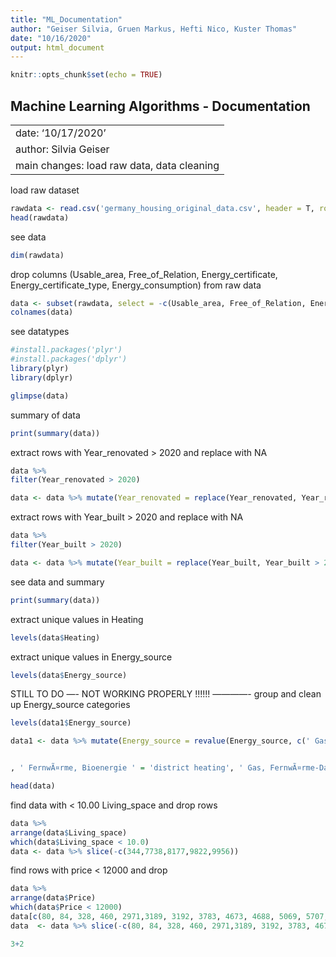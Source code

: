 ```yaml
---
title: "ML_Documentation"
author: "Geiser Silvia, Gruen Markus, Hefti Nico, Kuster Thomas"
date: "10/16/2020"
output: html_document
---
```


```r
knitr::opts_chunk$set(echo = TRUE)
```



## Machine Learning Algorithms - Documentation 

---
date: '10/17/2020'
author: Silvia Geiser
main changes: load raw data, data cleaning
---
load raw dataset
```r
rawdata <- read.csv('germany_housing_original_data.csv', header = T, row.names = 'X')
head(rawdata)
```

see data
```r
dim(rawdata)
```


drop columns (Usable_area, Free_of_Relation, Energy_certificate, Energy_certificate_type, Energy_consumption) from raw data
```r
data <- subset(rawdata, select = -c(Usable_area, Free_of_Relation, Energy_certificate, Energy_certificate_type, Energy_consumption))
colnames(data)
```

see datatypes
```r
#install.packages('plyr')
#install.packages('dplyr')
library(plyr)
library(dplyr)

glimpse(data)
```

summary of data
```r
print(summary(data))
```


extract rows with Year_renovated > 2020 and replace with NA
```r
data %>%
filter(Year_renovated > 2020)

data <- data %>% mutate(Year_renovated = replace(Year_renovated, Year_renovated > 2020, NA))
```



extract rows with Year_built > 2020 and replace with NA
```r
data %>%
filter(Year_built > 2020)

data <- data %>% mutate(Year_built = replace(Year_built, Year_built > 2020, NA))
```

see data and summary
```r
print(summary(data))
```
extract unique values in Heating
```r
levels(data$Heating)
```

extract unique values in Energy_source

```r
levels(data$Energy_source)
```


STILL TO DO ---- NOT WORKING PROPERLY !!!!!! -------------
group and clean up Energy_source categories
```r

levels(data1$Energy_source)

data1 <- data %>% mutate(Energy_source = revalue(Energy_source, c(' Gas ' = 'natural gas', ' Ã–l ' = 'oil')))


, ' FernwÃ¤rme, Bioenergie ' = 'district heating', ' Gas, FernwÃ¤rme-Dampf ' = 'natural gas', ' Solar, Ã–l ' = 'renewable energies', ' Solar, Holz-Hackschnitzel ' = 'renewable energies', ' Erdgas schwer ' = 'natural gas', ' Solar, Holzpellets, Holz ' = 'renewable energies', ' ErdwÃ¤rme ' = 'renewable energies', ' Holzpellets, Strom ' = 'wood', ' Holz ' = 'wood', ' Solar, Erdgas schwer ' = 'renewable energies', ' Solar, Ã–l, Strom, KWK fossil ' = 'renewable energies', ' UmweltwÃ¤rme ' = 'renewable energies', ' KWK erneuerbar ' = 'renewable energies', ' Bioenergie ' = 'renewable energies', ' Solar ' = 'renewable energies', ' Gas, Strom ' = 'natural gas', ' NahwÃ¤rme ' = 'renewable energies', ' Gas, Holz ' = 'natural gas', ' FernwÃ¤rme-Dampf ' = 'district heating', ' Solar, Holzpellets, Ã–l ' = 'renewable energies', ' Erdgas schwer, Bioenergie ' = 'natural gas', ' WÃ¤rmelieferung ' = 'district heating', ' Ã–l, Bioenergie ' = 'oil', ' Gas, Ã–l, Strom ' = 'natural gas', ' Kohle, Holz ' = 'coal', ' Holz, Bioenergie ' = 'wood', ' Holzpellets, Holz ' = 'wood', ' Strom, UmweltwÃ¤rme ' = 'electricity', ' Strom ' = 'electricity', ' ErdwÃ¤rme, Holzpellets ' = 'renewable energies', ' FernwÃ¤rme ' = 'district heating', ' Holzpellets ' = 'wood', ' Gas, Ã–l ' = 'natural gas', ' Holz-Hackschnitzel ' = 'wood', ' Erdgas leicht ' = 'natural gas', ' Strom, Holz ' = 'electricity', ' Ã–l, Strom ' = 'oil', ' Solar, Gas ' = 'renewable energies', ' Holzpellets, Ã–l ' = 'wood', ' Solar, Ã–l, Holz ' = 'renewable energies', ' FlÃ¼ssiggas ' = 'natural gas', ' Solar, Holzpellets ' = 'renewable energies', ' Ã–l, Holz ' = 'oil', ' Erdgas schwer, Holz ' = 'natural gas', ' Gas, Holz-Hackschnitzel ' = 'natural gas', ' Holzpellets, Holz-Hackschnitzel ' = 'wood', ' Solar, Ã–l, Strom ' = 'renewable energies', ' Strom, Kohle ' = 'electricity', ' ErdwÃ¤rme, Solar ' = 'district heating', ' Solar, Ã–l, Bioenergie ' = 'renewable energies', ' Gas, Bioenergie ' = 'natural gas', ' Windenergie ' = 'renewable energies', ' Ã–l, Strom, Holz ' = 'oil', ' Solar, Strom, Bioenergie ' = 'renewable energies', ' Holzpellets, Gas, Ã–l ' = 'wood', ' Strom, Bioenergie ' = 'electricity', ' Erdgas leicht, Erdgas schwer ' = 'natural gas', ' Wasserenergie ' = 'renewable energies', ' Kohle ' = 'coal', ' Solar, Ã–l, Holz-Hackschnitzel ' = 'renewable energies', ' Gas, KWK fossil ' = 'natural gas', ' ErdwÃ¤rme, FernwÃ¤rme ' = 'renewable energies', ' Ã–l, Kohle ' = 'oil', ' FlÃ¼ssiggas, Holz ' = 'natural gas', ' Ã–l, Kohle, Holz ' = 'oil', ' FernwÃ¤rme, NahwÃ¤rme, KWK fossil ' = 'district heating', ' KWK fossil ' = 'district heating', ' ErdwÃ¤rme, Gas ' = 'renewable energies', ' Strom, Kohle, Holz ' = 'electricity', 'KWK regenerativ ' = 'district heating', ' ErdwÃ¤rme, UmweltwÃ¤rme ' = 'renewable energies', ' Solar, UmweltwÃ¤rme ' = 'renewable energies', ' Kohle/Koks ' = 'coal', ' Solar, Gas, Ã–l ' = 'renewable energies', ' Solar, Gas, Wasserenergie ' = 'renewable energies', ' Ã–l, UmweltwÃ¤rme ' = 'oil', ' Solar, Strom ' = 'renewable energies', ' Ã–l, FernwÃ¤rme ' = 'oil', ' FernwÃ¤rme, FlÃ¼ssiggas ' = ' district heating', ' Solar, Holz ' = 'renewable energies', ' Solar, Gas, Holz ' = 'renewable energies', ' Holzpellets, Kohle, Holz ' = 'wood', ' Ã–l, Strom, Kohle, Holz ' = 'oil', ' Strom, Holz-Hackschnitzel ' = 'electricity', ' ErdwÃ¤rme, Solar, UmweltwÃ¤rme ' = 'renewable energies', ' Solar, Gas, Ã–l, Holz ' = 'renewable energies', ' Gas, Strom, Kohle, Holz ' = 'natural gas', ' Gas, Ã–l, Kohle ' = 'natural gas', ' Gas, Kohle, Holz ' = 'natural gas', ' Gas, FernwÃ¤rme ' = 'natural gas', ' Solar, Gas, Strom ' = 'renewable energies', ' Solar, Gas, Strom, Holz ' = 'renewable energies', ' Holzpellets, Gas ' = 'wood', ' ErdwÃ¤rme, Strom ' = 'renewable energies', ' Strom, FlÃ¼ssiggas ' = 'electricity', ' Solar, Bioenergie ' = 'renewable energies', ' Gas, Ã–l, Kohle, Holz ' = 'natural gas', ' Gas, Strom, Holz ' = 'natural gas', ' Gas, Ã–l, Holz ' = 'natural gas', ' Gas, Wasserenergie ' = 'natural gas', ' ErdwÃ¤rme, Solar, Holzpellets, Holz ' = 'district heating', ' Solar, Holzpellets, Strom ', 'renewable energies', warn_missing = F)))
```

```r
head(data)
```


find data with < 10.00 Living_space and drop rows
```r
data %>%
arrange(data$Living_space)
which(data$Living_space < 10.0)
data <- data %>% slice(-c(344,7738,8177,9822,9956))
```


find rows with price < 12000 and drop
```r
data %>%
arrange(data$Price)
which(data$Price < 12000)
data[c(80, 84, 328, 460, 2971,3189, 3192, 3783, 4673, 4688, 5069, 5707, 5708, 5709, 5774, 6079, 6661, 6987, 7591,7656, 7838, 7859, 7997, 8617, 8738, 8868, 8874, 9001, 9019, 9100, 9378, 9681, 9755, 9777, 9798, 9936, 9974, 10352),]
data  <- data %>% slice(-c(80, 84, 328, 460, 2971,3189, 3192, 3783, 4673, 4688, 5069, 5707, 5708, 5709, 5774, 6079, 6661, 6987, 7591,7656, 7838, 7859, 7997, 8617, 8738, 8868, 8874, 9001, 9019, 9100, 9378, 9681, 9755, 9777, 9798, 9936, 9974, 10352))
```

```r
3+2
```



